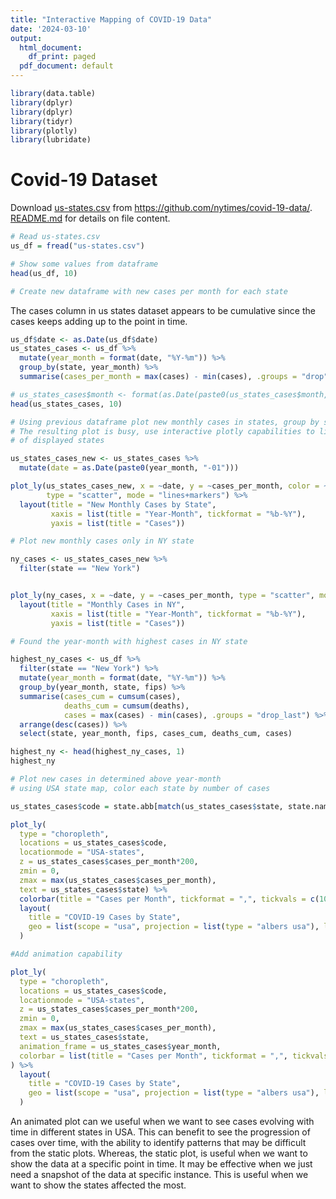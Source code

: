 ```yaml
---
title: "Interactive Mapping of COVID-19 Data"
date: '2024-03-10'
output:
  html_document:
    df_print: paged
  pdf_document: default
---
```


```r
library(data.table)
library(dplyr)
library(dplyr)
library(tidyr)
library(plotly)
library(lubridate)
```


# Covid-19 Dataset

Download [us-states.csv](https://raw.githubusercontent.com/nytimes/covid-19-data/master/us-states.csv)
from <https://github.com/nytimes/covid-19-data/>. 
[README.md](https://github.com/nytimes/covid-19-data/blob/master/README.md) 
for details on file content.

```r
# Read us-states.csv
us_df = fread("us-states.csv")
```

```r
# Show some values from dataframe 
head(us_df, 10)
```

```r
# Create new dataframe with new cases per month for each state
```

The cases column in us states dataset appears to be cumulative since the cases keeps adding up to the point in time.

```r
us_df$date <- as.Date(us_df$date)
us_states_cases <- us_df %>%
  mutate(year_month = format(date, "%Y-%m")) %>%
  group_by(state, year_month) %>%
  summarise(cases_per_month = max(cases) - min(cases), .groups = "drop")

# us_states_cases$month <- format(as.Date(paste0(us_states_cases$month, "-01")),"%b-%Y")
head(us_states_cases, 10)
```


```r
# Using previous dataframe plot new monthly cases in states, group by states
# The resulting plot is busy, use interactive plotly capabilities to limit number 
# of displayed states

us_states_cases_new <- us_states_cases %>%
  mutate(date = as.Date(paste0(year_month, "-01")))

plot_ly(us_states_cases_new, x = ~date, y = ~cases_per_month, color = ~state,
        type = "scatter", mode = "lines+markers") %>%
  layout(title = "New Monthly Cases by State",
         xaxis = list(title = "Year-Month", tickformat = "%b-%Y"),
         yaxis = list(title = "Cases"))
```

```r
# Plot new monthly cases only in NY state 

ny_cases <- us_states_cases_new %>%
  filter(state == "New York")


plot_ly(ny_cases, x = ~date, y = ~cases_per_month, type = "scatter", mode = "markers") %>%
  layout(title = "Monthly Cases in NY",
         xaxis = list(title = "Year-Month", tickformat = "%b-%Y"),
         yaxis = list(title = "Cases"))
```

```r
# Found the year-month with highest cases in NY state 

highest_ny_cases <- us_df %>%
  filter(state == "New York") %>%
  mutate(year_month = format(date, "%Y-%m")) %>%
  group_by(year_month, state, fips) %>%
  summarise(cases_cum = cumsum(cases),
            deaths_cum = cumsum(deaths),
            cases = max(cases) - min(cases), .groups = "drop_last") %>%
  arrange(desc(cases)) %>%
  select(state, year_month, fips, cases_cum, deaths_cum, cases)

highest_ny <- head(highest_ny_cases, 1)
highest_ny
```

```r
# Plot new cases in determined above year-month
# using USA state map, color each state by number of cases

us_states_cases$code = state.abb[match(us_states_cases$state, state.name)]

plot_ly(
  type = "choropleth",
  locations = us_states_cases$code,
  locationmode = "USA-states",
  z = us_states_cases$cases_per_month*200,
  zmin = 0,
  zmax = max(us_states_cases$cases_per_month),
  text = us_states_cases$state) %>%
  colorbar(title = "Cases per Month", tickformat = ",", tickvals = c(1000000, 2000000), ticktext = c("1M", "2M")) %>%
  layout(
    title = "COVID-19 Cases by State",
    geo = list(scope = "usa", projection = list(type = "albers usa"), lakecolor = toRGB("white"))
  )
```


```r
#Add animation capability 

plot_ly(
  type = "choropleth",
  locations = us_states_cases$code,
  locationmode = "USA-states",
  z = us_states_cases$cases_per_month*200,
  zmin = 0,
  zmax = max(us_states_cases$cases_per_month),
  text = us_states_cases$state,
  animation_frame = us_states_cases$year_month,
  colorbar = list(title = "Cases per Month", tickformat = ",", tickvals = c(1000000, 2000000), ticktext = c("1M", "2M"))
) %>%
  layout(
    title = "COVID-19 Cases by State",
    geo = list(scope = "usa", projection = list(type = "albers usa"), lakecolor = toRGB("white"))
  )
```

An animated plot can we useful when we want to see cases evolving with time in different states in USA. This can benefit to see the progression of cases over time, with the ability to identify patterns that may be difficult from the static plots.
Whereas, the static plot, is useful when we want to show the data at a specific point in time. It may be effective when we just need a snapshot of the data at specific instance. This is useful when we want to show the states affected the most.
